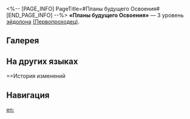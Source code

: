 <%-- [PAGE_INFO]
PageTitle=#Планы будущего Освоения#
[END_PAGE_INFO] --%>
{{Эйдолон Инфобокс
|Название         = Планы будущего Освоения
|Изображение      = Эйдолон Планы будущего Освоения.png
|Персонаж         = Первопроходец (Сохранение)
|Уровень          = 3
|Длительность     = 
|Описание         = Уровень навыка повышается на 2, максимальный уровень - 15. Уровень таланта повышается на 2, максимальный уровень - 15.
|Свойство1        = 
|Масштабирование1 = 
}}
'''«Планы будущего Освоения»''' — 3 уровень [[эйдолон]]а [[(Первопроходец)]].

==Галерея==
{{Галерея|position=left|captionalign=center
|Персонаж Первопроходец (Сохранение) Эйдолон 3.png|Осколок Эйдолона
}}

==На других языках==
{{На других языках
|en   = Trail-Blazing Blueprint
|zhs  = 砌造未来的蓝图
|zht  = 砌造未來的藍圖
|ja   = {{Rubi|未来|みらい}}を{{Rubi|築|きづ}}く{{Rubi|青図|あおず}}
|ko   = 미래를 축조하는 청사진
|es   = Planos para el futuro
|fr   = Tout feu, tout flamme
|ru   = Планы будущего Освоения
|th   = Trail-Blazing Blueprint
|vi   = Kiến Tạo Bản Vẽ Tương Lai
|de   = Entwürfe für die Zukunft
|id   = Trail-Blazing Blueprint
|pt   = Projeto de Desbravamento
}}

==История изменений
{{История изменений|3.5}}

==Навигация==
{{Навык Навбокс|Первопроходец (Сохранение)}}

[[en:]]